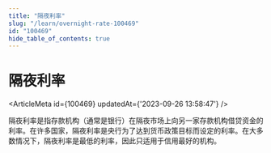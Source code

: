 ```yaml
---
title: "隔夜利率"
slug: "/learn/overnight-rate-100469"
id: "100469"
hide_table_of_contents: true
---
```



# 隔夜利率

<ArticleMeta id={100469} updatedAt={'2023-09-26 13:58:47'} />
<div className='border-solid border-b border-t-0 my-4 border-[var(--ifm-color-gray-300)]' />

隔夜利率是指存款机构（通常是银行）在隔夜市场上向另一家存款机构借贷资金的利率。在许多国家，隔夜利率是央行为了达到货币政策目标而设定的利率。在大多数情况下，隔夜利率是最低的利率，因此只适用于信用最好的机构。
